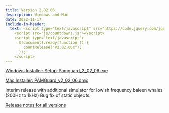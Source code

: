 ```yaml
---
title: Version 2.02.06
description: Windows and Mac
date: 2022-11-17
include-in-header: 
  text: <script type="text/javascript" src="https://code.jquery.com/jquery-1.7.1.min.js"></script>
    <script src="js/countdowns.js"></script>
    <script type="text/javascript">
      $(document).ready(function () {
        countRelease("V2.02.06c");
      });
    </script>
---
```


<a href="https://github.com/PAMGuard/PAMGuard/releases/download/V2.02.06c/Setup-Pamguard_2_02_06.exe" class="btn btn-primary btn-sm" role="button">Windows Installer: Setup-Pamguard_2_02_06.exe</a> 

<a href="https://github.com/PAMGuard/PAMGuard/releases/download/V2.02.06c/PAMGuard_v2_02_06.dmg" class="btn btn-primary btn-sm" role="button">Mac Installer: PAMGuard_v2_02_06.dmg</a> 


Interim release with additional simulator for lowish frequency baleen whales (200Hz to 1kHz) Bug fix of static objects.

[Release notes for all versions](../releasenotes.qmd)
